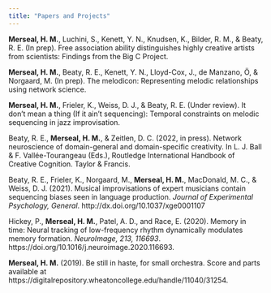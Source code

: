 ```yaml
---
title: "Papers and Projects"
---
```


**Merseal, H. M.**, Luchini, S., Kenett, Y. N., Knudsen, K., Bilder, R. M., & Beaty, R. E. (In prep). Free association ability distinguishes highly creative artists from scientists: Findings from the Big C Project.

**Merseal, H. M.**, Beaty, R. E., Kenett, Y. N., Lloyd-Cox, J., de Manzano, Ö, & Norgaard, M. (In prep). The melodicon: Representing melodic relationships using network science.

**Merseal, H. M.**, Frieler, K., Weiss, D. J., & Beaty, R. E. (Under review). It don't mean a thing (If it ain't sequencing): Temporal constraints on melodic sequencing in jazz improvisation.

Beaty, R. E., **Merseal, H. M.**, & Zeitlen, D. C. (2022, in press). Network neuroscience of domain-general and domain-specific creativity. In L. J. Ball & F. Vallée-Tourangeau (Eds.), Routledge International Handbook of Creative Cognition. Taylor & Francis. 

Beaty, R. E., Frieler, K., Norgaard, M., **Merseal, H. M.**, MacDonald, M. C., & Weiss, D. J. (2021). Musical improvisations of expert musicians contain sequencing biases seen in language production. *Journal of Experimental Psychology, General*. http://dx.doi.org/10.1037/xge0001107

Hickey, P., **Merseal, H. M.**, Patel, A. D., and Race, E. (2020). Memory in time: Neural tracking of low-frequency rhythm dynamically modulates memory formation. *NeuroImage, 213, 116693*. https://doi.org/10.1016/j.neuroimage.2020.116693.

**Merseal, H. M.** (2019). Be still in haste, for small orchestra. Score and parts available at https://digitalrepository.wheatoncollege.edu/handle/11040/31254.

